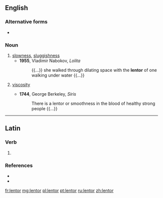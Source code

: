 ==English==

===Alternative forms===
* {{l|en|lentour}} {{qualifier|obsolete}}

===Noun===
{{en-noun|-|s}}

# [[slowness]], [[sluggishness]]
#* '''1955''', Vladimir Nabokov, ''Lolita''
#*: {{...}} she walked through dilating space with the '''lentor''' of one walking under water {{...}}
# {{lb|en|obsolete|physics}} [[viscosity]]
#* '''1744''', George Berkeley, ''Siris''
#*: There is a lentor or smoothness in the blood of healthy strong people {{...}}
----

==Latin==

===Verb===
{{la-verb-form|lentor}}

# {{inflection of|lentō||1|s|pres|pasv|indc|lang=la}}

===References===
* {{R:L&S}}
* {{R:Gaffiot}}

[[fr:lentor]]
[[mg:lentor]]
[[pl:lentor]]
[[pt:lentor]]
[[ru:lentor]]
[[zh:lentor]]